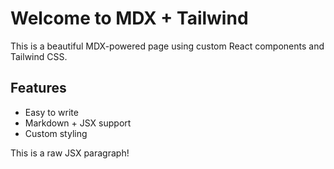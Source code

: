 # Welcome to MDX + Tailwind

This is a beautiful MDX-powered page using custom React components and Tailwind CSS.

## Features

- Easy to write
- Markdown + JSX support
- Custom styling

<p className="text-green-600 font-semibold">This is a raw JSX paragraph!</p>
